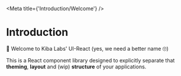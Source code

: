 

<Meta title={'Introduction/Welcome'} />

# Introduction

👋 Welcome to Kiba Labs' UI-React (yes, we need a better name 🙄)

This is a React component library designed to explicitly separate that **theming**, **layout** and (wip) **structure** of your applications.

